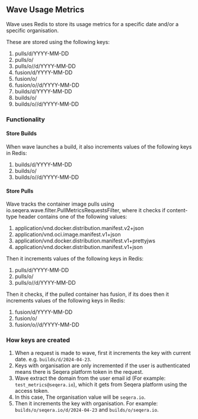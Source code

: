 ## Wave Usage Metrics

Wave uses Redis to store its usage metrics for a specific date and/or a specific organisation.

These are stored using the following keys:

1. pulls/d/YYYY-MM-DD
2. pulls/o/<org>
3. pulls/o/<org>/d/YYYY-MM-DD
4. fusion/d/YYYY-MM-DD
5. fusion/o/<org>
6. fusion/o/<org>/d/YYYY-MM-DD
7. builds/d/YYYY-MM-DD
8. builds/o/<org>
9. builds/o/<org>/d/YYYY-MM-DD

### Functionality

#### Store Builds

When wave launches a build, it also increments values of the following keys in Redis:

1. builds/d/YYYY-MM-DD
2. builds/o/<org>
3. builds/o/<org>/d/YYYY-MM-DD

#### Store Pulls

Wave tracks the container image pulls using io.seqera.wave.filter.PullMetricsRequestsFilter, where it checks if content-type header contains one of the following values:

1. application/vnd.docker.distribution.manifest.v2+json
2. application/vnd.oci.image.manifest.v1+json
3. application/vnd.docker.distribution.manifest.v1+prettyjws
4. application/vnd.docker.distribution.manifest.v1+json

Then it increments values of the following keys in Redis:

1. pulls/d/YYYY-MM-DD
2. pulls/o/<org>
3. pulls/o/<org>/d/YYYY-MM-DD

Then it checks, if the pulled container has fusion, if its does then it increments values of the following keys in Redis:

1. fusion/d/YYYY-MM-DD
2. fusion/o/<org>
3. fusion/o/<org>/d/YYYY-MM-DD

### How keys are created

1. When a request is made to wave, first it increments the key with current date. e.g. `builds/d/2024-04-23`.
2. Keys with organisation are only incremented if the user is authenticated means there is Seqera platform token in the request.
3. Wave extract the domain from the user email id (For example: `test_metrics@seqera.io`), which it gets from Seqera platform using the access token.
4. In this case, The organisation value will be `seqera.io`.
5. Then it increments the key with organisation. For example: `builds/o/seqera.io/d/2024-04-23` and `builds/o/seqera.io`.



